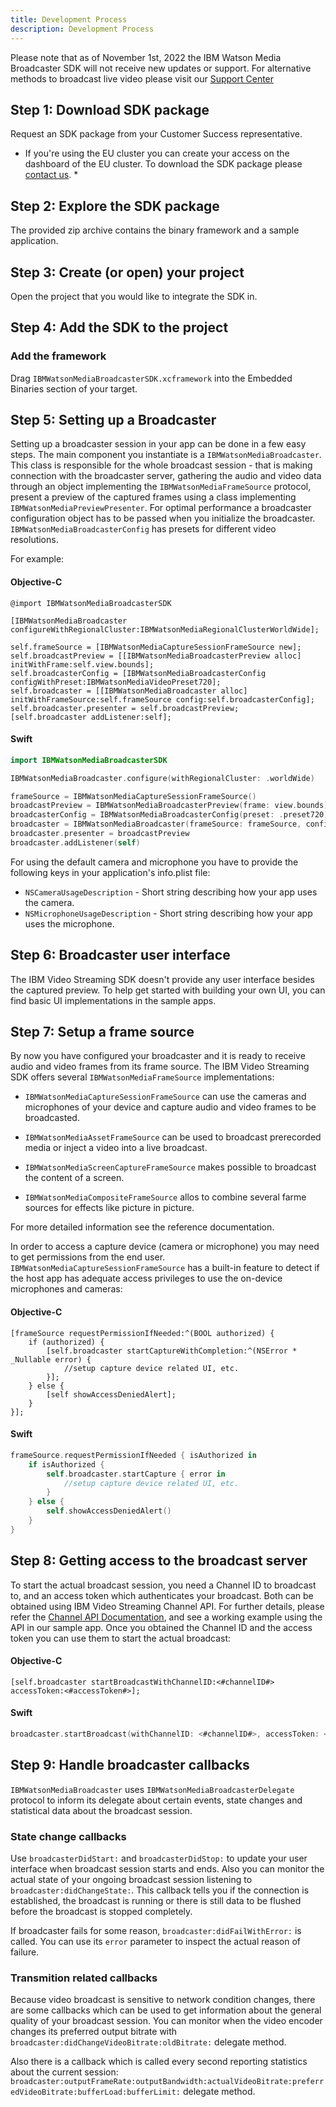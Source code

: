 ```yaml
---
title: Development Process
description: Development Process
---
```


<InlineNotification kind="warning">

Please note that as of November 1st, 2022 the IBM Watson Media Broadcaster SDK will not receive new updates or support. For alternative methods to broadcast live video please visit our [Support Center](https://support.video.ibm.com/hc/en-us/categories/200545448-Broadcasting-on-IBM-Watson-Media)

</InlineNotification>

## Step 1: Download SDK package

Request an SDK package from your Customer Success representative.

* If you're using the EU cluster you can create your access on the dashboard of the EU cluster. To download the SDK package please [contact us](https://video.ibm.com/enterprise-video/contact). *

## Step 2: Explore the SDK package

The provided zip archive contains the binary framework and a sample application.


## Step 3: Create (or open) your project

Open the project that you would like to integrate the SDK in.


## Step 4: Add the SDK to the project

### Add the framework

Drag `IBMWatsonMediaBroadcasterSDK.xcframework` into the Embedded Binaries section of your target.

## Step 5: Setting up a Broadcaster

Setting up a broadcaster session in your app can be done in a few easy steps. The main component you instantiate is a `IBMWatsonMediaBroadcaster`. This class is responsible for the whole broadcast session - that is making connection with the broadcaster server, gathering the audio and video data through an object implementing the `IBMWatsonMediaFrameSource` protocol, present a preview of the captured frames using a class implementing `IBMWatsonMediaPreviewPresenter`. For optimal performance a broadcaster configuration object has to be passed when you initialize the broadcaster. `IBMWatsonMediaBroadcasterConfig` has presets for different video resolutions.

For example:

#### Objective-C
```objc
@import IBMWatsonMediaBroadcasterSDK

[IBMWatsonMediaBroadcaster configureWithRegionalCluster:IBMWatsonMediaRegionalClusterWorldWide];

self.frameSource = [IBMWatsonMediaCaptureSessionFrameSource new];
self.broadcastPreview = [[IBMWatsonMediaBroadcasterPreview alloc] initWithFrame:self.view.bounds];
self.broadcasterConfig = [IBMWatsonMediaBroadcasterConfig configWithPreset:IBMWatsonMediaVideoPreset720];
self.broadcaster = [[IBMWatsonMediaBroadcaster alloc] initWithFrameSource:self.frameSource config:self.broadcasterConfig];
self.broadcaster.presenter = self.broadcastPreview;
[self.broadcaster addListener:self];
```

#### Swift
```swift
import IBMWatsonMediaBroadcasterSDK

IBMWatsonMediaBroadcaster.configure(withRegionalCluster: .worldWide)

frameSource = IBMWatsonMediaCaptureSessionFrameSource()
broadcastPreview = IBMWatsonMediaBroadcasterPreview(frame: view.bounds)
broadcasterConfig = IBMWatsonMediaBroadcasterConfig(preset: .preset720)
broadcaster = IBMWatsonMediaBroadcaster(frameSource: frameSource, config: broadcasterConfig)
broadcaster.presenter = broadcastPreview
broadcaster.addListener(self)
```

For using the default camera and microphone you have to provide the following keys in your application's info.plist file:

- `NSCameraUsageDescription` - Short string describing how your app uses the camera.
- `NSMicrophoneUsageDescription` - Short string describing how your app uses the microphone.

## Step 6: Broadcaster user interface

The IBM Video Streaming SDK doesn't provide any user interface besides the captured preview. To help get started with building your own UI, you can find basic UI implementations in the sample apps.

## Step 7: Setup a frame source

By now you have configured your broadcaster and it is ready to receive audio and video frames from its frame source. The IBM Video Streaming SDK offers several `IBMWatsonMediaFrameSource` implementations:

 - `IBMWatsonMediaCaptureSessionFrameSource` can use the cameras and microphones of your device and capture audio and video frames to be broadcasted.

 - `IBMWatsonMediaAssetFrameSource` can be used to broadcast prerecorded media or inject a video into a live broadcast.

 - `IBMWatsonMediaScreenCaptureFrameSource` makes possible to broadcast the content of a screen.

 - `IBMWatsonMediaCompositeFrameSource` allos to combine several farme sources for effects like picture in picture.

For more detailed information see the reference documentation.

In order to access a capture device (camera or microphone) you may need to get permissions from the end user.
`IBMWatsonMediaCaptureSessionFrameSource` has a built-in feature to detect if the host app has adequate access privileges to use the on-device microphones and cameras:

#### Objective-C
```objc
[frameSource requestPermissionIfNeeded:^(BOOL authorized) {
	if (authorized) {
		[self.broadcaster startCaptureWithCompletion:^(NSError * _Nullable error) {
        	//setup capture device related UI, etc.
 		}];
	} else {
		[self showAccessDeniedAlert];
	}
}];
```

#### Swift
```swift
frameSource.requestPermissionIfNeeded { isAuthorized in
    if isAuthorized {
		self.broadcaster.startCapture { error in
			//setup capture device related UI, etc.
		}
    } else {
		self.showAccessDeniedAlert()
    }
}
```

## Step 8: Getting access to the broadcast server

To start the actual broadcast session, you need a Channel ID to broadcast to, and an access token which authenticates your broadcast. Both can be obtained using IBM Video Streaming Channel API. For further details, please refer the [Channel API Documentation](https://developers.video.ibm.com/channel-api/getting-started.html), and see a working example using the API in our sample app. Once you obtained the Channel ID and the access token you can use them to start the actual broadcast:

#### Objective-C
```objc
[self.broadcaster startBroadcastWithChannelID:<#channelID#> accessToken:<#accessToken#>];
```

#### Swift
```swift
broadcaster.startBroadcast(withChannelID: <#channelID#>, accessToken: <#accessToken#>)
```

## Step 9: Handle broadcaster callbacks

`IBMWatsonMediaBroadcaster` uses `IBMWatsonMediaBroadcasterDelegate` protocol to inform its delegate about certain events, state changes and statistical data about the broadcast session.

### State change callbacks

Use `broadcasterDidStart:` and `broadcasterDidStop:` to update your user interface when broadcast session starts and ends. Also you can monitor the actual state of your ongoing broadcast session listening to `broadcaster:didChangeState:`. This callback tells you if the connection is established, the broadcast is running or there is still data to be flushed before the broadcast is stopped completely.

If broadcaster fails for some reason, `broadcaster:didFailWithError:` is called. You can use its `error` parameter to inspect the actual reason of failure.

### Transmition related callbacks

Because video broadcast is sensitive to network condition changes, there are some callbacks which can be used to get information about the general quality of your broadcast session. You can monitor when the video encoder changes its preferred output bitrate with `broadcaster:didChangeVideoBitrate:oldBitrate:` delegate method.

Also there is a callback which is called every second reporting statistics about the current session: `broadcaster:outputFrameRate:outputBandwidth:actualVideoBitrate:preferredVideoBitrate:bufferLoad:bufferLimit:` delegate method.
